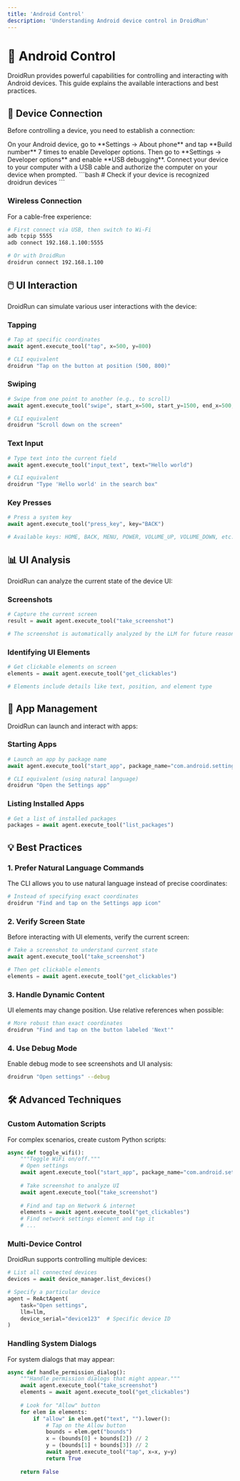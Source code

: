 ```yaml
---
title: 'Android Control'
description: 'Understanding Android device control in DroidRun'
---
```


# 📱 Android Control

DroidRun provides powerful capabilities for controlling and interacting with Android devices. This guide explains the available interactions and best practices.

## 🔌 Device Connection

Before controlling a device, you need to establish a connection:

<Steps>
  <Step title="Enable USB Debugging">
    On your Android device, go to **Settings → About phone** and tap **Build number** 7 times to enable Developer options. Then go to **Settings → Developer options** and enable **USB debugging**.
  </Step>
  <Step title="Connect via USB">
    Connect your device to your computer with a USB cable and authorize the computer on your device when prompted.
  </Step>
  <Step title="Verify Connection">
    ```bash
    # Check if your device is recognized
    droidrun devices
    ```
  </Step>
</Steps>

### Wireless Connection

For a cable-free experience:

```bash
# First connect via USB, then switch to Wi-Fi
adb tcpip 5555
adb connect 192.168.1.100:5555

# Or with DroidRun
droidrun connect 192.168.1.100
```

## 🖱️ UI Interaction

DroidRun can simulate various user interactions with the device:

### Tapping

```python
# Tap at specific coordinates
await agent.execute_tool("tap", x=500, y=800)

# CLI equivalent
droidrun "Tap on the button at position (500, 800)"
```

### Swiping

```python
# Swipe from one point to another (e.g., to scroll)
await agent.execute_tool("swipe", start_x=500, start_y=1500, end_x=500, end_y=500)

# CLI equivalent
droidrun "Scroll down on the screen"
```

### Text Input

```python
# Type text into the current field
await agent.execute_tool("input_text", text="Hello world")

# CLI equivalent
droidrun "Type 'Hello world' in the search box"
```

### Key Presses

```python
# Press a system key
await agent.execute_tool("press_key", key="BACK")

# Available keys: HOME, BACK, MENU, POWER, VOLUME_UP, VOLUME_DOWN, etc.
```

## 📊 UI Analysis

DroidRun can analyze the current state of the device UI:

### Screenshots

```python
# Capture the current screen
result = await agent.execute_tool("take_screenshot")

# The screenshot is automatically analyzed by the LLM for future reasoning
```

### Identifying UI Elements

```python
# Get clickable elements on screen
elements = await agent.execute_tool("get_clickables")

# Elements include details like text, position, and element type
```

## 📱 App Management

DroidRun can launch and interact with apps:

### Starting Apps

```python
# Launch an app by package name
await agent.execute_tool("start_app", package_name="com.android.settings")

# CLI equivalent (using natural language)
droidrun "Open the Settings app"
```

### Listing Installed Apps

```python
# Get a list of installed packages
packages = await agent.execute_tool("list_packages")
```

## 💡 Best Practices

### 1. Prefer Natural Language Commands

The CLI allows you to use natural language instead of precise coordinates:

```bash
# Instead of specifying exact coordinates
droidrun "Find and tap on the Settings app icon"
```

### 2. Verify Screen State

Before interacting with UI elements, verify the current screen:

```python
# Take a screenshot to understand current state
await agent.execute_tool("take_screenshot")

# Then get clickable elements
elements = await agent.execute_tool("get_clickables")
```

### 3. Handle Dynamic Content

UI elements may change position. Use relative references when possible:

```bash
# More robust than exact coordinates
droidrun "Find and tap on the button labeled 'Next'"
```

### 4. Use Debug Mode

Enable debug mode to see screenshots and UI analysis:

```bash
droidrun "Open settings" --debug
```

## 🛠️ Advanced Techniques

### Custom Automation Scripts

For complex scenarios, create custom Python scripts:

```python
async def toggle_wifi():
    """Toggle WiFi on/off."""
    # Open settings
    await agent.execute_tool("start_app", package_name="com.android.settings")
    
    # Take screenshot to analyze UI
    await agent.execute_tool("take_screenshot")
    
    # Find and tap on Network & internet
    elements = await agent.execute_tool("get_clickables")
    # Find network settings element and tap it
    # ...
```

### Multi-Device Control

DroidRun supports controlling multiple devices:

```python
# List all connected devices
devices = await device_manager.list_devices()

# Specify a particular device
agent = ReActAgent(
    task="Open settings",
    llm=llm,
    device_serial="device123"  # Specific device ID
)
```

### Handling System Dialogs

For system dialogs that may appear:

```python
async def handle_permission_dialog():
    """Handle permission dialogs that might appear."""
    await agent.execute_tool("take_screenshot")
    elements = await agent.execute_tool("get_clickables")
    
    # Look for "Allow" button
    for elem in elements:
        if "allow" in elem.get("text", "").lower():
            # Tap on the Allow button
            bounds = elem.get("bounds")
            x = (bounds[0] + bounds[2]) // 2
            y = (bounds[1] + bounds[3]) // 2
            await agent.execute_tool("tap", x=x, y=y)
            return True
    
    return False
``` 